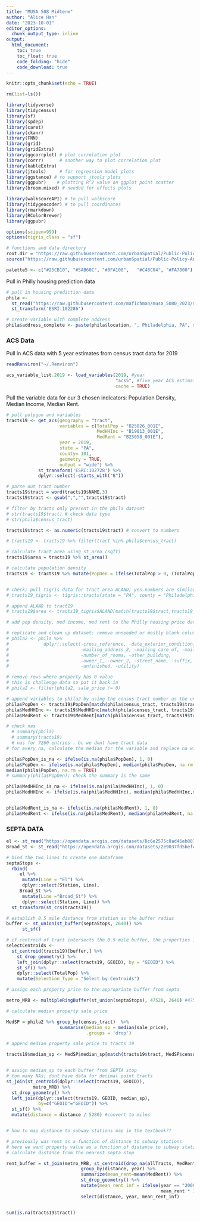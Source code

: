 ```yaml
---
title: "MUSA 508 Midterm"
author: "Alice Han"
date: "2023-10-01"
editor_options: 
  chunk_output_type: inline
output: 
  html_document:
    toc: true
    toc_float: true
    code_folding: "hide"
    code_download: true
---
```


```r
knitr::opts_chunk$set(echo = TRUE)

rm(list=ls())

library(tidyverse)
library(tidycensus)
library(sf)
library(spdep)
library(caret)
library(ckanr)
library(FNN)
library(grid)
library(gridExtra)
library(ggcorrplot) # plot correlation plot
library(corrr)      # another way to plot correlation plot
library(kableExtra)
library(jtools)     # for regression model plots
library(ggstance) # to support jtools plots
library(ggpubr)    # plotting R^2 value on ggplot point scatter
library(broom.mixed) # needed for effects plots

library(walkscoreAPI) # to pull walkscore
library(tidygeocoder) # to pull coordinates
library(rmarkdown)
library(RColorBrewer)
library(ggpubr)

options(scipen=999)
options(tigris_class = "sf")

# functions and data directory
root.dir = "https://raw.githubusercontent.com/urbanSpatial/Public-Policy-Analytics-Landing/master/DATA/"
source("https://raw.githubusercontent.com/urbanSpatial/Public-Policy-Analytics-Landing/master/functions.r")

palette5 <- c("#25CB10", "#5AB60C", "#8FA108",   "#C48C04", "#FA7800")
```


Pull in Philly housing prediction data
```r

# pull in housing prediction data
phila <- 
  st_read("https://raw.githubusercontent.com/mafichman/musa_5080_2023/main/Midterm/data/2023/studentData.geojson") %>%
  st_transform('ESRI:102286')

# create variable with complete address
phila$address_complete <- paste(phila$location, ", Philadelphia, PA", sep="") 

```

### ACS Data
Pull in ACS data with 5 year estimates from census tract data for 2019
```r

readRenviron("~/.Renviron")

```

```r

acs_variable_list.2019 <- load_variables(2019, #year
                                         "acs5", #five year ACS estimates
                                         cache = TRUE)
```


Pull the variable data for our 3 chosen indicators: Population Density, Median Income, Median Rent.
```r

# pull polygon and variables
tracts19 <- get_acs(geography = "tract",
                    variables = c(TotalPop = "B25026_001E",
                                  MedHHInc = "B19013_001E",
                                  MedRent = "B25058_001E"),
                    year = 2019,
                    state = "PA",
                    county= 101,
                    geometry = TRUE,
                    output = "wide") %>%
            st_transform('ESRI:102728') %>%
            dplyr::select(-starts_with("B"))

# parse out tract number       
tracts19$tract = word(tracts19$NAME,3)
tracts19$tract <- gsub(",","",tracts19$tract)

# filter by tracts only present in the phila dataset
# str(tracts19$tract) # check data type
# str(phila$census_tract)

tracts19$tract <- as.numeric(tracts19$tract) # convert to numbers

# tracts19 <- tracts19 %>% filter(tract %in% phila$census_tract)

# calculate tract area using st_area (sqft)
tracts19$area = tracts19 %>% st_area()

# calculate population density
tracts19 <- tracts19 %>% mutate(PopDen = ifelse(TotalPop > 0, (TotalPop/area ),0))


# check; pull tigris data for tract area ALAND; yes numbers are similar enough
# tracts19_tigris <- tigris::tracts(state = "PA", county = "Philadelphia", class = "sf")

# append ALAND to tract19 
# tracts19$area <- tracts19_tigris$ALAND[match(tracts19$tract,tracts19_tigris$NAME)]

```

```r

# add pop density, med income, med rent to the Philly housing price dataset

# replicate and clean up dataset; remove unneeded or mostly blank columns
# phila2 <- phila %>%
#             dplyr::select(-cross_reference, -date_exterior_condition, 
#                           -mailing_address_2, -mailing_care_of, -mailing_city_state, -mailing_street, -mailing_zip,
#                           -number_of_rooms, -other_building, 
#                           -owner_1, -owner_2, -street_name, -suffix,
#                           -unfinished, -utility) 

# remove rows where property has 0 value
# this is challenge data so put it back in
# phila2 <- filter(phila2, sale_price != 0)

# append variables to phila2 by using the census tract number as the unique identifier
phila$PopDen <- tracts19$PopDen[match(phila$census_tract, tracts19$tract)]
phila$MedHHInc <- tracts19$MedHHInc[match(phila$census_tract, tracts19$tract)]
phila$MedRent <- tracts19$MedRent[match(phila$census_tract, tracts19$tract)]

# check nas
  # summary(phila)
  # summary(tracts19)
  # nas for 7260 entries - bc we dont have tract data
# for every na, calculate the median for the variable and replace na with that value; create separate column with original na for reference (1 = NA, 0 = if otherwise)

phila$PopDen_is_na <- ifelse(is.na(phila$PopDen), 1, 0)
phila$PopDen <- ifelse(is.na(phila$PopDen), median(phila$PopDen, na.rm = TRUE), phila$PopDen)
median(phila$PopDen, na.rm = TRUE)
# summary(phila$PopDen); check the summary is the same

phila$MedHHInc_is_na <- ifelse(is.na(phila$MedHHInc), 1, 0)
phila$MedHHInc <- ifelse(is.na(phila$MedHHInc), median(phila$MedHHInc,na.rm = TRUE), phila$MedHHInc)


phila$MedRent_is_na <- ifelse(is.na(phila$MedRent), 1, 0)
phila$MedRent <- ifelse(is.na(phila$MedRent), median(phila$MedRent, na.rm = TRUE), phila$MedRent)

```

### SEPTA DATA
```r
el <- st_read("https://opendata.arcgis.com/datasets/8c6e2575c8ad46eb887e6bb35825e1a6_0.geojson")
Broad_St <- st_read("https://opendata.arcgis.com/datasets/2e9037fd5bef406488ffe5bb67d21312_0.geojson")

# bind the two lines to create one dataframe 
septaStops <- 
  rbind(
     el %>% 
      mutate(Line = "El") %>%
      dplyr::select(Station, Line),
     Broad_St %>%
      mutate(Line ="Broad_St") %>%
      dplyr::select(Station, Line)) %>%
  st_transform(st_crs(tracts19)) 

```

```r

# establish 0.5 mile distance from station as the buffer radius
buffer <- st_union(st_buffer(septaStops, 2640)) %>%
      st_sf()
```


```r

# if centroid of tract intersects the 0.5 mile buffer, the properties in the tract is within that buffer
selectCentroids <-
  st_centroid(tracts19)[buffer,] %>%
    st_drop_geometry() %>%
    left_join(dplyr::select(tracts19, GEOID), by = "GEOID") %>%
    st_sf() %>%
    dplyr::select(TotalPop) %>%
    mutate(Selection_Type = "Select by Centroids")

```

```r
# assign each property price to the appropriate buffer from septa

metro_MRB <- multipleRingBuffer(st_union(septaStops), 47520, 2640) #47520 provides 9 mile distance?

# calculate median property sale price

MedSP = phila2 %>% group_by(census_tract)  %>%
                    summarise(median_sp = median(sale_price), 
                              .groups = 'drop')

# append median property sale price to tracts 19

tracts19$median_sp <- MedSP$median_sp[match(tracts19$tract, MedSP$census_tract)]


# assign median_sp to each buffer from SEPTA stop
# too many NAs; dont have data for decimal point tracts
st_join(st_centroid(dplyr::select(tracts19, GEOID)),
          metro_MRB) %>%
  st_drop_geometry() %>%
  left_join(dplyr::select(tracts19, GEOID, median_sp), 
            by=c("GEOID"="GEOID")) %>%
  st_sf() %>%
  mutate(distance = distance / 5280) #convert to miles


# how to map distance to subway stations map in the textbook??
```

```r

# previously was rent as a function of distance to subway stations
# here we want property value as a function of distance to subway stations?
# calculate distance from the nearest septa stop

rent_buffer = st_join(metro_MRB, st_centroid(drop_na(allTracts, MedRent)), left=TRUE) %>%
                            group_by(distance, year) %>%
                            summarize(mean_rent=mean(MedRent)) %>%
                            st_drop_geometry() %>%
                            mutate(mean_rent_inf = ifelse(year == "2009", 
                                                          mean_rent * 1.09, mean_rent)) %>%
                            select(distance, year, mean_rent_inf)


```

```r


```

```r

sum(is.na(tracts19$tract))
```
